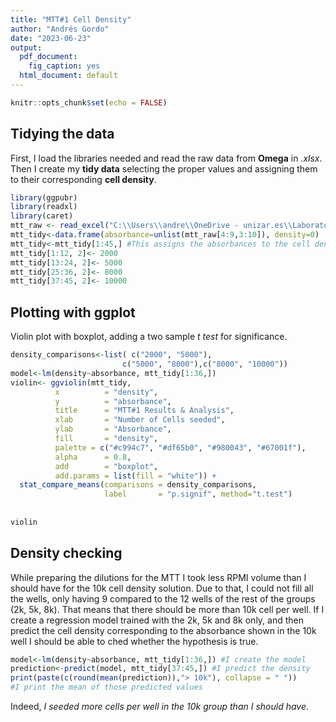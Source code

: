 ```yaml
---
title: "MTT#1 Cell Density"
author: "Andrés Gordo"
date: "2023-06-23"
output:
  pdf_document: 
    fig_caption: yes
  html_document: default
---
```


```r
knitr::opts_chunk$set(echo = FALSE)
```


## Tidying the data

First, I load the libraries needed and read the raw data from **Omega** in *.xlsx*. Then I create my **tidy data** selecting the proper values and assigning them to their corresponding **cell density**.

```r
library(ggpubr)
library(readxl)
library(caret)
mtt_raw <- read_excel("C:\\Users\\andre\\OneDrive - unizar.es\\Laboratorio\\UCL ILDH 2023\\Results\\MTT\\MTT1_ANDRES_PDX_236.xlsx", col_names = FALSE)
mtt_tidy<-data.frame(absorbance=unlist(mtt_raw[4:9,3:10]), density=0)
mtt_tidy<-mtt_tidy[1:45,] #This assigns the absorbances to the cell density
mtt_tidy[1:12, 2]<- 2000
mtt_tidy[13:24, 2]<- 5000
mtt_tidy[25:36, 2]<- 8000
mtt_tidy[37:45, 2]<- 10000
```

## Plotting with ggplot

Violin plot with boxplot, adding a two sample *t test* for significance.

```r

density_comparisons<-list( c("2000", "5000"), 
                         c("5000", "8000"),c("8000", "10000"))
model<-lm(density~absorbance, mtt_tidy[1:36,])
violin<- ggviolin(mtt_tidy,
          x          = "density", 
          y          = "absorbance", 
          title      = "MTT#1 Results & Analysis",
          xlab       = "Number of Cells seeded",
          ylab       = "Absorbance",
          fill       = "density",
          palette = c("#c994c7", "#df65b0", "#980043", "#67001f"),
          alpha      = 0.8,
          add        = "boxplot",
          add.params = list(fill = "white")) +
  stat_compare_means(comparisons = density_comparisons, 
                     label       = "p.signif", method="t.test")
 
  
violin
```

## Density checking

While preparing the dilutions for the MTT I took less RPMI volume than I should have for the 10k cell density solution. Due to that, I could not fill all the wells, only having 9 compared to the 12 wells of the rest of the groups (2k, 5k, 8k). That means that there should be more than 10k cell per well. If I create a regression model trained with the 2k, 5k and 8k only, and then predict the cell density corresponding to the absorbance shown in the 10k well I should be able to ched whether the hypothesis is true.

```r
model<-lm(density~absorbance, mtt_tidy[1:36,]) #I create the model
prediction<-predict(model, mtt_tidy[37:45,]) #I predict the density 
print(paste(c(round(mean(prediction)),"> 10k"), collapse = " ")) 
#I print the mean of those predicted values

```

Indeed, *I seeded more cells per well in the 10k group than I should have*.
